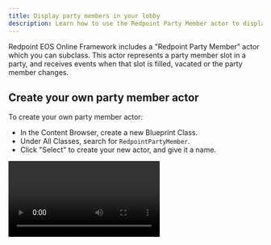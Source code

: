 ```yaml
---
title: Display party members in your lobby
description: Learn how to use the Redpoint Party Member actor to display party members in your main menu or lobby map.
---
```




Redpoint EOS Online Framework includes a "Redpoint Party Member" actor which you can subclass. This actor represents a party member slot in a party, and receives events when that slot is filled, vacated or the party member changes.

## Create your own party member actor

To create your own party member actor:

- In the Content Browser, create a new Blueprint Class.
- Under All Classes, search for `RedpointPartyMember`.
- Click "Select" to create your new actor, and give it a name.

<Video url={videoCreatePartyMemberActorUrl} />

## Customize your party member actor

On your party member actor, you should add components that are needed to render players such as static and skeletal mesh components, as well as widget components that you can use to show the player's name. The ["Minute of Mayhem" example project](../example_project.mdx) demonstrates how to do this.

- With the asset open, select the "EventGraph" tab.
- Under "Functions" -> "Override", override the "PartyMemberChanged" event.
- This event has all the information you need; you should update the state of your components based on the values provided in this event.

<Video url={videoPartyMemberEventUrl} />

Once you have created your party member actor, you should place multiple copies of it in your main menu or lobby map, as many as your maximum party size.

:::info
Make sure you change the "Party Member Slot" value on each actor you place in the map! A value of `0` indicates the first player in the party, `1` the second player, and so on.
:::
